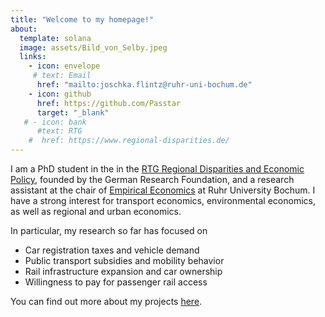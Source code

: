```yaml
---
title: "Welcome to my homepage!"
about:
  template: solana
  image: assets/Bild_von_Selby.jpeg
  links:
    - icon: envelope
     # text: Email
      href: "mailto:joschka.flintz@ruhr-uni-bochum.de"
    - icon: github
      href: https://github.com/Passtar
      target: "_blank"
   # - icon: bank
      #text: RTG
    #  href: https://www.regional-disparities.de/
---
```


I am a PhD student in the in the [RTG Regional Disparities and Economic Policy](https://www.regional-disparities.de/){target="_blank"}, founded by the German Research Foundation, and a research assistant at the chair of [Empirical Economics](https://www2.wiwi.rub.de/en/chairs/empirische-wirtschaftsforschung-en/){target="_blank"} at Ruhr University Bochum.
I have a strong interest for transport economics, environmental economics, as well as regional and urban economics.

In particular, my research so far has focused on

-   Car registration taxes and vehicle demand 
-   Public transport subsidies and mobility behavior
-   Rail infrastructure expansion and car ownership
-   Willingness to pay for passenger rail access

You can find out more about my projects [here](research.qmd).
